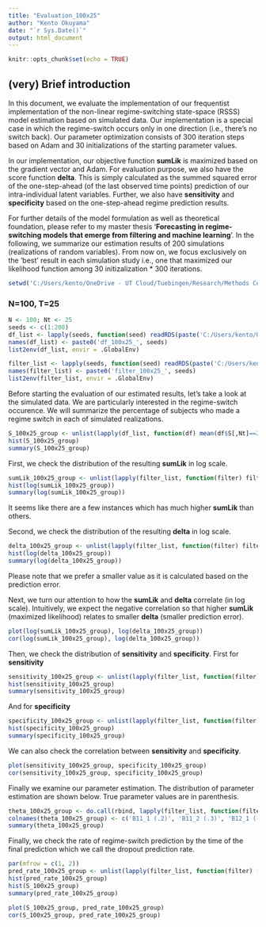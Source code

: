 ```yaml
---
title: "Evaluation_100x25"
author: "Kento Okuyama"
date: "`r Sys.Date()`"
output: html_document
---
```


```r
knitr::opts_chunk$set(echo = TRUE)
```

## (very) Brief introduction

In this document, we evaluate the implementation of our frequentist implementation of the non-linear regime-switching state-space (RSSS) model estimation based on simulated data. Our implementation is a special case in which the regime-switch occurs only in one direction (i.e., there's no switch back). Our parameter optimization consists of 300 iteration steps based on Adam and  30 initializations of the starting parameter values.

In our implementation, our objective function **sumLik** is maximized based on the gradient vector and Adam. For evaluation purpose, we also have the score function **delta**. This is simply calculated as the summed squared error of the one-step-ahead (of the last observed time points) prediction of our intra-individual latent variables. Further, we also have **sensitivity** and **specificity** based on the one-step-ahead regime prediction results. 

For further details of the model formulation as well as theoretical foundation, please refer to my master thesis '**Forecasting in regime-switching models that emerge from filtering and machine learning**'. In the following, we summarize our estimation results of 200 simulations (realizations of random variables). From now on, we focus exclusively on the 'best' result in each simulation study i.e., one that maximized our likelihood function among 30 initizalization * 300 iterations. 

```r
setwd('C:/Users/kento/OneDrive - UT Cloud/Tuebingen/Research/Methods Center/Regime_Switching/Simulation/202311301300')
```

### N=100, T=25

```r
N <- 100; Nt <- 25
seeds <- c(1:200)
df_list <- lapply(seeds, function(seed) readRDS(paste('C:/Users/kento/OneDrive - UT Cloud/Tuebingen/Research/Methods Center/Regime_Switching/Simulation/202311301300/output/df__sim_', seed, '_N_', N, '_T_', Nt, '_O1_6_O2_3_L1_2.RDS', sep='')))
names(df_list) <- paste0('df_100x25_', seeds)
list2env(df_list, envir = .GlobalEnv)

filter_list <- lapply(seeds, function(seed) readRDS(paste('C:/Users/kento/OneDrive - UT Cloud/Tuebingen/Research/Methods Center/Regime_Switching/Simulation/202311301300/output/filter__sim_', seed, '_N_', N, '_T_', Nt, '_O1_6_O2_3_L1_2.RDS', sep='')))
names(filter_list) <- paste0('filter_100x25_', seeds)
list2env(filter_list, envir = .GlobalEnv)
```

Before starting the evaluation of our estimated results, let's take a look at the simulated data. We are particularly interested in the regime-switch occurence. We will summarize the percentage of subjects who made a regime switch in each of simulated realizations.

```r
S_100x25_group <- unlist(lapply(df_list, function(df) mean(df$S[,Nt]==2)))
hist(S_100x25_group)
summary(S_100x25_group)
```

First, we check the distribution of the resulting **sumLik** in log scale.

```r
sumLik_100x25_group <- unlist(lapply(filter_list, function(filter) filter$sumLik_best_NT))
hist(log(sumLik_100x25_group))
summary(log(sumLik_100x25_group))
```
It seems like there are a few instances which has much higher **sumLik** than others.

Second, we check the distribution of the resulting **delta** in log scale.

```r
delta_100x25_group <- unlist(lapply(filter_list, function(filter) filter$delta_N))
hist(log(delta_100x25_group))
summary(log(delta_100x25_group))
```

Please note that we prefer a smaller value as it is calculated based on the prediction error.

Next, we turn our attention to how the **sumLik** and **delta** correlate (in log scale). Intuitively, we expect the negative correlation so that higher **sumLik** (maximized likelihood) relates to smaller **delta** (smaller prediction error).

```r
plot(log(sumLik_100x25_group), log(delta_100x25_group))
cor(log(sumLik_100x25_group), log(delta_100x25_group))
```

Then, we check the distribution of **sensitivity** and **specificity**. First for **sensitivity**

```r
sensitivity_100x25_group <- unlist(lapply(filter_list, function(filter) filter$output_best$sensitivity))
hist(sensitivity_100x25_group)
summary(sensitivity_100x25_group)
```

And for **specificity**

```r
specificity_100x25_group <- unlist(lapply(filter_list, function(filter) filter$output_best$specificity))
hist(specificity_100x25_group)
summary(specificity_100x25_group)
```

We can also check the correlation between **sensitivity** and **specificity**.

```r
plot(sensitivity_100x25_group, specificity_100x25_group)
cor(sensitivity_100x25_group, specificity_100x25_group)
```

Finally we examine our parameter estimation. The distribution of parameter estimation are shown below. True parameter values are in parenthesis.

```r
theta_100x25_group <- do.call(rbind, lapply(filter_list, function(filter) filter$theta_best))
colnames(theta_100x25_group) <- c('B11_1 (.2)', 'B11_2 (.3)', 'B12_1 (-.1)', 'B12_2 (-.2)', 'B21d_1 (.8)', 'B21d_2 (.8)', 'B22d_1 (.4)', 'B22d_2 (.4)', 'B31_1 (.1)', 'B31_2 (.1)', 'B32_1 (-.1)', 'B31_2 (-.1)', 'Lmdd_1 (1)', 'Lmdd_2 (0)', 'Lmdd_3 (.4)', 'Lmdd_4 (0)', 'Lmdd_5 (.8)', 'Lmdd_6 (0)', 'Lmdd_7 (0)', 'Lmdd_8 (1)', 'Lmdd_9 (0)', 'Lmdd_10 (.5)', 'Lmdd_11 (0)', 'Lmdd_12 (1.2)', 'Qd_1 (.2)', 'Qd_2 (.2)', 'Rd_1 (.3)', 'Rd_2 (.3)', 'Rd_3 (.3)', 'Rd_4 (.3)', 'Rd_5 (.3)', 'Rd_6 (.3)', 'gamma1 (3.5)', 'gamma2_1 (1)', 'gamma2_2 (1)')
summary(theta_100x25_group)
```

Finally, we check the rate of regime-switch prediction by the time of the final prediction which we call the dropout prediction rate.

```r
par(mfrow = c(1, 2))
pred_rate_100x25_group <- unlist(lapply(filter_list, function(filter) (filter$output_best$TP + filter$output_best$FP) / N))
hist(pred_rate_100x25_group)
hist(S_100x25_group)
summary(pred_rate_100x25_group)
```

```r
plot(S_100x25_group, pred_rate_100x25_group)
cor(S_100x25_group, pred_rate_100x25_group)
```

